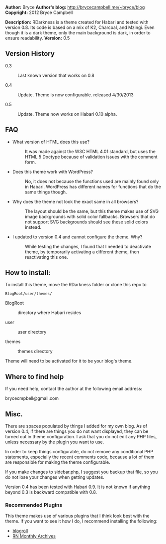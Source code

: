 '''Author:''' Bryce
'''Author's blog:''' http://brycecampbell.me/~bryce/blog
'''Copyright:''' 2012 Bryce Campbell

'''Description:''' RDarkness is a theme created for Habari and tested with version 0.8. Its code is based on a mix of K2, Charcoal, and Mzingi. Even though it is a dark theme, only the main background is dark, in order to ensure readability.
'''Version:''' 0.5
==Version History==

<dl>
<dt>0.3</dt><dd>Last known version that works on 0.8</dd>
<dt>0.4</dt><dd>Update. Theme is now configurable. released 4/30/2013</dd>
<dt>0.5</dt><dd>Update. Theme now works on Habari 0.10 alpha.</dd>
</dl>

==FAQ==

<ul>
<li>
<dl>
<dt>What version of HTML does this use?</dt>
<dd>It was made against the W3C HTML 4.01 standard, but uses the HTML 5 Doctype because of validation issues with the comment form.
</dd>
</dl>
</li>
<li>
<dl>
<dt>Does this theme work with WordPress?</dt>
<dd>No, it does not because the functions used are mainly found only in Habari. WordPress has different names for functions that do the same things though.
</dd>
</dl>
</li>
<li>
<dl>
<dt>Why does the theme not look the exact same in all browsers?</dt>
<dd>The layout should be the same, but this theme makes use of SVG image backgrounds with solid color fallbacks. Browsers that do not support SVG backgrounds should see these solid colors instead.</dd>
</dl>
</li>
<li>
<dl>
<dt>I updated to version 0.4 and cannot configure the theme. Why?</dt>
<dd>While testing the changes, I found that I needed to deactivate theme, by temporarily activating a different theme, then reactivating this one.</dd>
</dl>
</li>
</ul>

==How to install:==

To install this theme, move the RDarkness folder or clone this repo to

<pre>
BlogRoot/user/themes/
</pre>

<dl>
<dt>BlogRoot</dt>  <dd>directory where Habari resides</dd>

<dt>user</dt> <dd>user directory</dd>

<dt>themes</dt>  <dd>themes directory</dd>
</dl>

Theme will need to be activated for it to be your blog's theme.


==Where to find help==

If you need help, contact the author at the following email address:

brycecmpbell@gmail.com

==Misc.==

There are spaces populated by things I added for my own blog. As of version 0.4, if there are things you do not want displayed, they can be turned out in theme configuration. I ask that you do not edit any PHP files, unless necessary by the plugin you want to use.

In order to keep things configurable, do not remove any conditional PHP statements, especially the recent comments code, because a lot of them are responsible for making the theme configurable.

If you make changes to sidebar.php, I suggest you backup that file, so you do not lose your changes when getting updates.

Version 0.4 has been tested with Habari 0.9. It is not known if anything beyond 0.3 is backward compatible with 0.8.

===Recommended Plugins===

This theme makes use of various plugins that I think look best with the theme. If you want to see it how I do, I recommend installing the following:

<ul>
<li>[https://github.com/habari-extras/blogroll blogroll]</li>
<li>[http://blog.tinyau.net/archives/2007/09/22/habari-rn-monthly-archives-plugin RN Monthly Archives]</li>
</ul>
